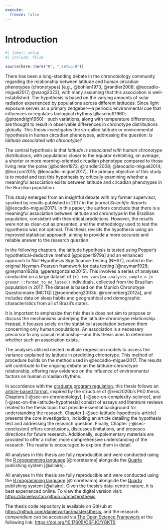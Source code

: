 ```yaml
---
execute:
  freeze: false
---
```


<!-- %:::% index begin %:::% -->
# Introduction {#sec-introduction}

```r
#| label: setup
#| include: false

source(here::here("R", "_setup.R"))
```

<!-- %:::% index pdf begin %:::% -->
There has been a long-standing debate in the chronobiology community regarding the relationship between latitude and human circadian phenotypes (chronotypes) [e.g., @bohlen1973; @randler2008; @leocadio-miguel2017; @wang2023], with many assuming that this association is well-established. The hypothesis is based on the varying amounts of solar radiation experienced by populations across different latitudes. Since light exposure serves as a primary zeitgeber---a periodic environmental cue that influences or regulates biological rhythms [@aschoff1960; @pittendrigh1960]---such variations, along with temperature differences, are thought to result in observable differences in chronotype distributions globally. This thesis investigates the so-called latitude or environmental hypothesis in human circadian phenotypes, addressing the question: *Is latitude associated with chronotype?*

The central hypothesis is that *latitude is associated with human chronotype distributions*, with populations closer to the equator exhibiting, on average, a shorter or more morning-oriented circadian phenotype compared to those living near the poles [@bohlen1973; @randler2008; @leocadio-miguel2014; @horzum2015; @leocadio-miguel2017]. The primary objective of this study is to model and test this hypothesis by critically examining whether a meaningful association exists between latitude and circadian phenotypes in the Brazilian population.

This study emerged from an insightful debate with my former supervisor, sparked by results published in 2017 in the journal *Scientific Reports* [@leocadio-miguel2017]. In this paper, the authors conclude that there is a meaningful association between latitude and chronotype in the Brazilian population, consistent with theoretical predictions. However, the results were not as clear-cut as presented, and the methodology used to test the hypothesis was not optimal. This thesis revisits the hypothesis using an improved statistical approach, aiming to provide a more accurate and reliable answer to the research question.

In the following chapters, the latitude hypothesis is tested using Popper's hypothetical-deductive method [@popper1979a] and an enhanced approach to Null Hypothesis Significance Testing (NHST), rooted in the original Neyman-Pearson framework for data testing [@neyman1928; @neyman1928a; @perezgonzalez2015]. This involves a series of analyses conducted on a large dataset of `{r} res_vars$ea_analysis_sample_n |> groomr:::format_to_md_latex()` individuals, collected from the Brazilian population in 2017. The dataset is based on the Munich Chronotype Questionnaire (MCTQ) [@roenneberg2003b; @roenneberg2012a], and includes data on sleep habits and geographical and demographic characteristics from all of Brazil's states.

It is important to emphasize that this thesis does not aim to propose or discuss the mechanisms underlying the latitude-chronotype relationship. Instead, it focuses solely on the statistical association between them concerning only human populations. An association is a necessary precursor to any causal relationship---and this thesis aims to determine whether such an association exists.

The analyses utilized nested multiple regression models to assess the variance explained by latitude in predicting chronotype. This method of procedure builds on the method used in @leocadio-miguel2017. The results will contribute to the ongoing debate on the latitude-chronotype relationship, offering new evidence on the influence of environmental factors on human circadian rhythms.

In accordance with the [graduate program regulation](https://leginf.usp.br/?resolucao=resolucao-copgr-no-7829-de-03-de-outubro-de-2019#:~:text=XI%20%E2%80%93%20PROCEDIMENTOS%20PARA%20DEP%C3%93SITO%20DA%20DISSERTA%C3%87%C3%83O), this thesis follows an [article-based format](https://en.wikipedia.org/wiki/Collection_of_articles), inspired by the structure of @reis2020b's PhD thesis. Chapters [-@sec-on-chronobiology], [-@sec-on-complexity-science], and [-@sec-on-the-latitude-hypothesis] consist of essays and literature reviews related to the thesis topic that provide essential background for understanding the research. Chapter [-@sec-latitude-hypothesis-article] presents the core investigation, including an article detailing the hypothesis test and addressing the research question. Finally, Chapter [-@sec-conclusion] offers conclusions, discusses limitations, and proposes directions for future research. Additionally, supplementary materials are provided to offer a richer, more comprehensive understanding of the research. The reader is encouraged to explore them in detail.

::: {.content-visible when-format="html"}
All analyses in this thesis are fully reproducible and were conducted using the [R programming language](https://www.r-project.org/) [@rcoreteama] alongside the [Quarto](https://quarto.org/) publishing system [@allaire].
:::

::: {.content-visible when-format="pdf"}
All analyses in this thesis are fully reproducible and were conducted using the [R programming language](https://www.r-project.org/) [@rcoreteama] alongside the [Quarto](https://quarto.org/) publishing system [@allaire]. Given the thesis's data-centric nature, it is best experienced online. To view the digital version
visit: <https://danielvartan.github.io/mastersthesis>

The thesis code repository is available on GitHub at <https://github.com/danielvartan/mastersthesis>, and the research compendium can be accessed via [The Open Science Framework](https://osf.io/) at the following link:  <https://doi.org/10.17605/OSF.IO/YGKTS>
:::
<!-- %:::% index end %:::% -->
